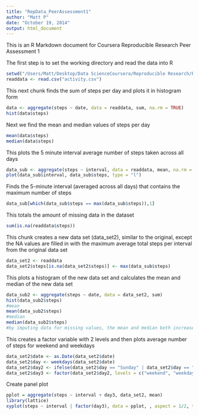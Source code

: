```yaml
---
title: "RepData_PeerAssessment1"
author: "Matt P"
date: "October 19, 2014"
output: html_document
---
```


This is an R Markdown document for Coursera Reproducible Research Peer Assessment 1

The first step is to set the working directory and read the data into R
```r
setwd("/Users/Matt/Desktop/Data ScienceCoursera/Reproducible Research/Project 1")
readdata <- read.csv("activity.csv")
```


This next chunk finds the sum of steps per day and plots it in histogram form
```r
data <- aggregate(steps ~ date, data = readdata, sum, na.rm = TRUE)
hist(data$steps)
```

Next we find the mean and median values of steps per day
```r
mean(data$steps)
median(data$steps)
```

This plots the 5 minute interval average number of steps taken across all days
```r
data_sub <- aggregate(steps ~ interval, data = readdata, mean, na.rm = T)
plot(data_sub$interval, data_sub$steps, type = "l")
```

Finds the 5-minute interval (averaged across all days) that contains the maximum number of steps
```r
data_sub[which(data_sub$steps == max(data_sub$steps)),1]
```

This totals the amount of missing data in the dataset
```r
sum(is.na(readdata$steps))
```

This chunk creates a new data set (data_set2), similar to the original, except the NA values are filled in with the maximum average total steps per interval from the original data set
```r
data_set2 <- readdata
data_set2$steps[is.na(data_set2$steps)] <- max(data_sub$steps)
```

This plots a histogram of the new data set and calculates the mean and median of the new data set
```r
data_sub2 <- aggregate(steps ~ date, data = data_set2, sum)
hist(data_sub2$steps)
#mean
mean(data_sub2$steps)
#median
median(data_sub2$steps)
#by imputing data for missing values, the mean and median both increased. This is no surprise because I filled the missing data with the maximum average steps per interval.
```


This creates a factor variable with 2 levels and then plots average number of steps for weekend and weekdays
```r
data_set2$date <- as.Date(data_set2$date)
data_set2$day <- weekdays(data_set2$date)
data_set2$day2 <- ifelse(data_set2$day == "Sunday" | data_set2$day == "Saturday", "weekend", "weekday")
data_set2$day3 <- factor(data_set2$day2, levels = c("weekend", "weekday"))
```

Create panel plot
```r
pplot = aggregate(steps ~ interval + day3, data_set2, mean)
library(lattice)
xyplot(steps ~ interval | factor(day3), data = pplot, , aspect = 1/2, type = "l")
```
